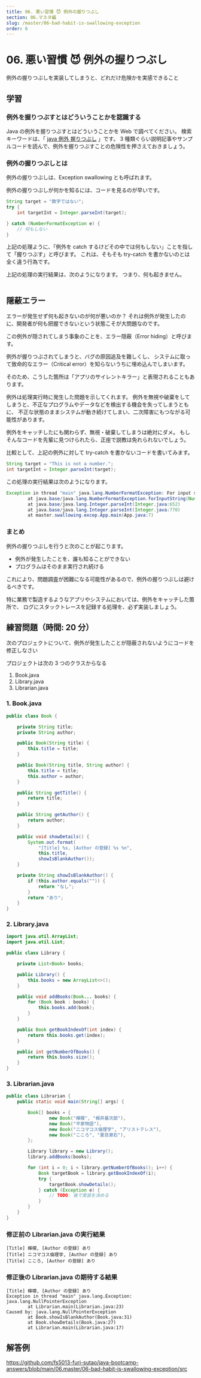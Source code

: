 ```yaml
---
title: 06. 悪い習慣 😈 例外の握りつぶし
section: 06.マスタ編
slug: /master/06-bad-habit-is-swallowing-exception
order: 6
---
```


# 06. 悪い習慣 😈 例外の握りつぶし

<p class="goal">
  例外の握りつぶしを実装してしまうと、どれだけ危険かを実感できること
</p>

## 学習

### 例外を握りつぶすとはどういうことかを認識する

Java の例外を握りつぶすとはどういうことかを Web で調べてください。
検索キーワードは、「 [java 例外 握りつぶし](https://www.google.com/search?q=java+例外+握りつぶし) 」です。
3 種類ぐらい説明記事やサンプルコードを読んで、例外を握りつぶすことの危険性を押さえておきましょう。

### 例外の握りつぶしとは

例外の握りつぶしは、Exception swallowing とも呼ばれます。

例外の握りつぶしが何かを知るには、コードを見るのが早いです。

```java
String target = "数字ではない";
try {
    int targetInt = Integer.parseInt(target);

} catch (NumberFormatException e) {
    // 何もしない
}
```

上記の処理ように、「例外を catch するけどその中では何もしない」ことを指して「握りつぶす」と呼びます。
これは、そもそも try-catch を書かないのとは全く違う行為です。

上記の処理の実行結果は、次のようになります。
つまり、何も起きません。

```console

```

## 隠蔽エラー

エラーが発生せず何も起きないのが何が悪いのか？
それは例外が発生したのに、開発者が何も把握できないという状態こそが大問題なのです。

この例外が隠されてしまう事象のことを、エラー隠蔽（Error hiding）と呼びます。

例外が握りつぶされてしまうと、バグの原因追及を難しくし、
システムに取って致命的なエラー（Critical error）を知らないうちに埋め込んでしまいます。

そのため、こうした箇所は「アプリのサイレントキラー」と表現されることもあります。

例外は処理実行時に発生した問題を示してくれます。
例外を無視や破棄をしてしまうと、不正なプログラムやデータなどを検出する機会を失ってしまうともに、
不正な状態のままシステムが動き続けてしまい、二次障害にもつながる可能性があります。

例外をキャッチしたにも関わらず、無視・破棄してしまうは絶対にダメ。
もしそんなコードを先輩に見つけられたら、正座で説教は免れられないでしょう。

比較として、上記の例外に対して try-catch を書かないコードを書いてみます。

```java
String target = "This is not a number.";
int targetInt = Integer.parseInt(target);
```

この処理の実行結果は次のようになります。

```java
Exception in thread "main" java.lang.NumberFormatException: For input string: "数字ではない"
        at java.base/java.lang.NumberFormatException.forInputString(NumberFormatException.java:65)
        at java.base/java.lang.Integer.parseInt(Integer.java:652)
        at java.base/java.lang.Integer.parseInt(Integer.java:770)
        at master.swallowing.excep.App.main(App.java:7)
```

### まとめ

例外の握りつぶしを行うと次のことが起こります。

- 例外が発生したことを、誰も知ることができない
- プログラムはそのまま実行され続ける

これにより、問題調査が困難になる可能性があるので、例外の握りつぶしは避けるべきです。

特に業務で製造するようなアプリやシステムにおいては、例外をキャッチした箇所で、
ログにスタックトレースを記録する処理を、必ず実装しましょう。

## 練習問題（時間: 20 分）

次のプロジェクトについて、例外が発生したことが隠蔽されないようにコードを修正しなさい

プロジェクトは次の 3 つのクラスからなる

1. Book.java
2. Library.java
3. Librarian.java

### 1. Book.java

```java
public class Book {

    private String title;
    private String author;

    public Book(String title) {
        this.title = title;
    }

    public Book(String title, String author) {
        this.title = title;
        this.author = author;
    }

    public String getTitle() {
        return title;
    }

    public String getAuthor() {
        return author;
    }

    public void showDetails() {
        System.out.format(
            "[Title] %s, [Author の登録] %s %n",
            this.title,
            showIsBlankAuthor());
    }

    private String showIsBlankAuthor() {
        if (this.author.equals("")) {
            return "なし";
        }
        return "あり";
    }
}
```

### 2. Library.java

```java
import java.util.ArrayList;
import java.util.List;

public class Library {

    private List<Book> books;

    public Library() {
        this.books = new ArrayList<>();
    }

    public void addBooks(Book... books) {
        for (Book book : books) {
            this.books.add(book);
        }
    }

    public Book getBookIndexOf(int index) {
        return this.books.get(index);
    }

    public int getNumberOfBooks() {
        return this.books.size();
    }
}
```

### 3. Librarian.java

```java
public class Librarian {
    public static void main(String[] args) {

        Book[] books = {
                new Book("檸檬", "梶井基次郎"),
                new Book("平家物語"),
                new Book("ニコマコス倫理学", "アリストテレス"),
                new Book("こころ", "夏目漱石"),
        };

        Library library = new Library();
        library.addBooks(books);

        for (int i = 0; i < library.getNumberOfBooks(); i++) {
            Book targetBook = library.getBookIndexOf(i);
            try {
                targetBook.showDetails();
            } catch (Exception e) {
                // TODO: 後で実装を決める
            }
        }
    }
}
```

### 修正前の Librarian.java の実行結果

```console
[Title] 檸檬, [Author の登録] あり
[Title] ニコマコス倫理学, [Author の登録] あり
[Title] こころ, [Author の登録] あり
```

### 修正後の Librarian.java の期待する結果

```console
[Title] 檸檬, [Author の登録] あり
Exception in thread "main" java.lang.Exception: java.lang.NullPointerException
        at Librarian.main(Librarian.java:23)
Caused by: java.lang.NullPointerException
        at Book.showIsBlankAuthor(Book.java:31)
        at Book.showDetails(Book.java:27)
        at Librarian.main(Librarian.java:17)
```

## 解答例

https://github.com/fs5013-furi-sutao/java-bootcamp-answers/blob/main/06.master/06-bad-habit-is-swallowing-exception/src

